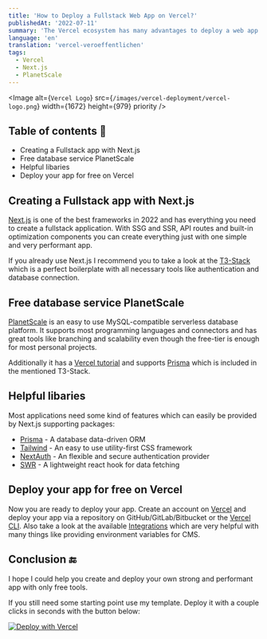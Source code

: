 ```yaml
---
title: 'How to Deploy a Fullstack Web App on Vercel?'
publishedAt: '2022-07-11'
summary: 'The Vercel ecosystem has many advantages to deploy a web app the easiest and cheapest way'
language: 'en'
translation: 'vercel-veroeffentlichen'
tags:
  - Vercel
  - Next.js
  - PlanetScale
---
```


<Image
  alt={`Vercel Logo`}
  src={`/images/vercel-deployment/vercel-logo.png`}
  width={1672}
  height={979}
  priority
/>

## Table of contents 📃

- Creating a Fullstack app with Next.js
- Free database service PlanetScale
- Helpful libaries
- Deploy your app for free on Vercel

## Creating a Fullstack app with Next.js

[Next.js](https://nextjs.org/) is one of the best frameworks in 2022 and has everything you need to create a fullstack application. With SSG and SSR, API routes and built-in optimization components you can create everything just with one simple and very performant app.

If you already use Next.js I recommend you to take a look at the [T3-Stack](https://github.com/t3-oss/create-t3-app) which is a perfect boilerplate with all necessary tools like authentication and database connection.

## Free database service PlanetScale

[PlanetScale](https://planetscale.com/) is an easy to use MySQL-compatible serverless database platform. It supports most programming languages and connectors and has great tools like branching and scalability even though the free-tier is enough for most personal projects.

Additionally it has a [Vercel tutorial](https://docs.planetscale.com/tutorials/deploy-to-vercel) and supports [Prisma](https://www.prisma.io/) which is included in the mentioned T3-Stack.

## Helpful libaries

Most applications need some kind of features which can easily be provided by Next.js supporting packages:

- [Prisma](https://www.prisma.io/) - A database data-driven ORM
- [Tailwind](https://tailwindcss.com/) - An easy to use utility-first CSS framework
- [NextAuth](https://next-auth.js.org/) - An flexible and secure authentication provider
- [SWR](https://swr.vercel.app/) - A lightweight react hook for data fetching

## Deploy your app for free on Vercel

Now you are ready to deploy your app. Create an account on [Vercel](https://vercel.com/) and deploy your app via a repository on GitHub/GitLab/Bitbucket or the [Vercel CLI](https://vercel.com/docs/cli). Also take a look at the available [Integrations](https://vercel.com/integrations) which are very helpful with many things like providing environment variables for CMS.

## Conclusion 🔚

I hope I could help you create and deploy your own strong and performant app with only free tools.

If you still need some starting point use my template. Deploy it with a couple clicks in seconds with the button below:

[![Deploy with Vercel](https://vercel.com/button)](https://vercel.com/new/clone?repository-url=https%3A%2F%2Fgithub.com%2FAlex289%2FNextJs-Boilerplate)
